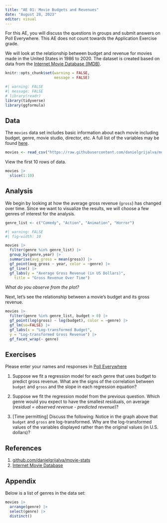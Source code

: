 ```yaml
---
title: "AE 01: Movie Budgets and Revenues"
date: "August 28, 2023"
editor: visual
---
```


::: callout-important
For this AE, you will discuss the questions in groups and submit answers on Poll Everywhere. This AE does not count towards the Application Exercise grade.
:::

We will look at the relationship between budget and revenue for movies made in the United States in 1986 to 2020. The dataset is created based on data from the [Internet Movie Database (IMDB)](https://www.imdb.com/).

```r
knitr::opts_chunk$set(warning = FALSE, 
                      message = FALSE)
```

```r
#| warning: FALSE
#| message: FALSE
# library(readr)
library(tidyverse)
library(ggformula)
```

## Data

The `movies` data set includes basic information about each movie including budget, genre, movie studio, director, etc. A full list of the variables may be found [here](https://github.com/danielgrijalva/movie-stats).

```r
movies <- read_csv("https://raw.githubusercontent.com/danielgrijalva/movie-stats/master/movies.csv")
```

View the first 10 rows of data.

```r
movies |>
  slice(1:10)
```

## Analysis

We begin by looking at how the average gross revenue (`gross`) has changed over time. Since we want to visualize the results, we will choose a few genres of interest for the analysis.

```r
genre_list <- c("Comedy", "Action", "Animation", "Horror")
```

```r
#| warning: FALSE
#| fig-width: 10

movies |>
  filter(genre %in% genre_list) |> 
  group_by(genre,year) |>
  summarise(avg_gross = mean(gross)) |>
  gf_point(avg_gross ~ year, color = ~genre) |>
  gf_line() |> 
  gf_labs(y = "Average Gross Revenue (in US Dollars)",
    title = "Gross Revenue Over Time")
```

::: {.callout-note appearance="simple"}
*What do you observe from the plot?*
:::

Next, let's see the relationship between a movie's budget and its gross revenue.

```r
movies |>
  filter(genre %in% genre_list, budget > 0) |> 
  gf_point(log(gross) ~ log(budget), color = ~genre) |> 
  gf_lm(se=FALSE) |>  
  gf_labs(x = "Log-transformed Budget",
  y = "Log-transformed Gross Revenue") |> 
  gf_facet_wrap(~ genre)
```

## Exercises

Please enter your names and responses in [Poll Everywhere](https://PollEv.com/surveys/YpTUIu590W6G9sB7MfFeR/respond)

1.  Suppose we fit a regression model for each genre that uses budget to predict gross revenue. What are the signs of the correlation between `budget` and `gross` and the slope in each regression equation?

2.  Suppose we fit the regression model from the previous question. Which genre would you expect to have the smallest residuals, on average (*residual = observed revenue - predicted revenue*)?

3.  \[Time permitting\] Discuss the following: Notice in the graph above that `budget` and `gross` are log-transformed. Why are the log-transformed values of the variables displayed rather than the original values (in U.S. dollars)? 

## References

1.  [github.com/danielgrijalva/movie-stats](https://github.com/danielgrijalva/movie-stats){.uri}
2.  [Internet Movie Database](https://www.imdb.com/)

## Appendix

Below is a list of genres in the data set:

```r
movies |> 
  arrange(genre) |> 
  select(genre) |>
  distinct()
```
